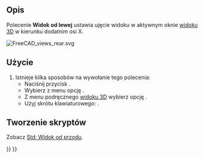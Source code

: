 <languages/>

{{Docnav/pl
|[[Std_ViewBottom/pl|Widok od dołu]]
|[[Std_ViewRotateLeft/pl|Odwróć widok w lewo]]
|[[Std_View_Menu/pl|Menu Widok]]
|IconL=Std_ViewBottom.svg
|IconR=Std_ViewRotateLeft.svg
|IconC=Freecad.svg
}}

{{GuiCommand/pl
|Name=Std ViewLeft
|Name/pl=Std: Widok od lewej
|MenuLocation=Widok → Widoki standardowe → Od lewej
|Workbenches=wszystkie
|Shortcut={{KEY|6}}
|SeeAlso=[[Std_ViewRear/pl|Widok od tyłu]], [[Std_ViewBottom/pl|Widok od tyłu]]
}}

<span id="Description"></span>
==Opis==

Polecenie '''Widok od lewej''' ustawia ujęcie widoku w aktywnym  oknie [[3D_view/pl|widoku 3D]] w kierunku dodatnim osi X.

[[Image:FreeCAD_views_rear.svg]]
{{Caption|Strzałka 6 wskazuje kierunek widoku z lewej.}}

<span id="Usage"></span>
==Użycie==

# Istnieje kilka sposobów na wywołanie tego polecenia:
#* Naciśnij przycisk {{Button|[[Image:Std_ViewLeft.svg|16px]] [[Std_ViewLeft/pl|Od lewej]]}}.
#* Wybierz z menu opcję {{MenuCommand|Widok → Widoki standardowe → [[Image:Std_ViewLeft.svg|16px]] Od lewej}}.
#* Z menu podręcznego [[3D_view/pl|widoku 3D]] wybierz opcję {{MenuCommand|Widoki standardowe → [[Image:Std_ViewLeft.svg|16px]] Od lewej}}.
#* Użyj skrótu klawiaturowego: {{KEY|6}}.

<span id="Scripting"></span>
==Tworzenie skryptów==

Zobacz [[Std_ViewFront/pl#Tworzenie_skryptów|Std: Widok od przodu]].


{{Docnav/pl
|[[Std_ViewBottom/pl|Widok od dołu]]
|[[Std_ViewRotateLeft/pl|Odwróć widok w lewo]]
|[[Std_View_Menu/pl|Menu Widok]]
|IconL=Std_ViewBottom.svg
|IconR=Std_ViewRotateLeft.svg
|IconC=Freecad.svg
}}

{{Std_Base_navi{{#translation:}}}}
{{Userdocnavi{{#translation:}}}}
